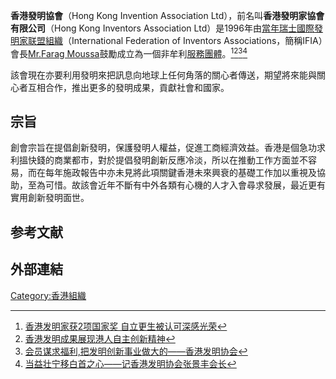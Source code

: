 '''香港發明協會'''（Hong Kong Invention Association Ltd），前名叫'''香港發明家協會有限公司'''（Hong Kong Inventors Association Ltd）是1996年由[[當年瑞士國際發明家联盟組織|當年瑞士國際發明家联盟組織]]（International Federation of Inventors Associations，簡稱IFIA）會長[[Mr.Farag_Moussa|Mr.Farag Moussa]]鼓勵成立為一個非牟利[[服務團體|服務團體]]。<ref>[http://m.baidu.com/from=844b/bd_page_type=1/ssid=0/uid=0/pu=usm%400%2Csz%401320_1001%2Cta%40iphone_2_4.3_3_534/baiduid=BAA21F5EA8E9882DA170EC570D448DFC/w=0_10_%E9%A6%99%E6%B8%AF%E5%8F%91%E6%98%8E%E5%8D%8F%E4%BC%9A%5B%E7%BC%96%E8%BE%91%5D/t=iphone/l=3/tc?ref=www_iphone&lid=4354212582560486629&order=4&vit=osres&tj=www_normal_4_0_10&m=8&srd=1&cltj=cloud_title&dict=20&sec=41772&di=45bd20f9c208da1b&bdenc=1&nsrc=IlPT2AEptyoA_yixCFOxXnANedT62v3IEQGG_ytQ_zSvo5ika0rgHtkfEFX6NWyJZpPPdj0OtAoDlnKb07Er7BFWrKR6sVsnznuPcfj5hhC4EtVJut9s 香港发明家获2项国家奖 自立更生被认可深感光荣]</ref><ref>[http://m.baidu.com/from=844b/bd_page_type=1/ssid=0/uid=0/pu=usm%400%2Csz%401320_1001%2Cta%40iphone_2_4.3_3_534/baiduid=BAA21F5EA8E9882DA170EC570D448DFC/w=0_10_%E9%A6%99%E6%B8%AF%E5%8F%91%E6%98%8E%E5%8D%8F%E4%BC%9A%5B%E7%BC%96%E8%BE%91%5D/t=iphone/l=3/tc?ref=www_iphone&lid=4354212582560486629&order=9&vit=osres&tj=www_normal_9_0_10&m=8&srd=1&cltj=cloud_title&dict=30&sec=41772&di=0cdbe3582b83b92a&bdenc=1&nsrc=IlPT2AEptyoA_yixCFOxXnANedT62v3IEQGG_ytQ_zSv95qshbrgHhEsRDD8KXWTEECwdoSqoawYwk_a07Me7h20wvQkfa 香港发明成果展现港人自主创新精神]</ref><ref>[http://wap.cnki.net/qikan-XPJX201119246.html 会员谋求福利,把发明创新事业做大的——香港发明协会]</ref><ref>[http://d.wanfangdata.com.cn/Periodical_zgkjcg200917025.aspx 当益壮宁移白首之心——记香港发明协会张景丰会长]</ref>



該會現在亦要利用發明來把訊息向地球上任何角落的關心者傳送，期望將來能與關心者互相合作，推出更多的發明成果，貢獻社會和國家。

==宗旨==
創會宗旨在提倡創新發明，保護發明人權益，促進工商經濟效益。香港是個急功求利搵快錢的商業都市，對於提倡發明創新反應冷淡，所以在推動工作方面並不容易，而在每年施政報告中亦未見將此項關鍵香港未來興衰的基礎工作加以重視及協助，至為可惜。故該會近年不斷有中外各類有心機的人才入會尋求發展，最近更有實用創新發明面世。
==参考文献==
<references/>
==外部連結==

[[Category:香港組織|Category:香港組織]]